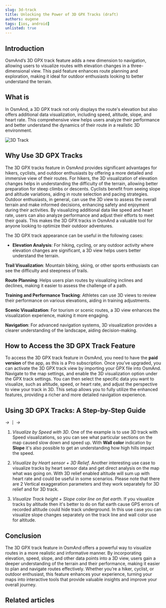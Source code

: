 ```yaml
---
slug: 3d-track
title: Unlocking the Power of 3D GPX Tracks (draft)
authors: eugene
tags: [ios, android]
unlisted: true
---
```



## Introduction

OsmAnd’s 3D GPX track feature adds a new dimension to navigation, allowing users to visualize routes with elevation changes in a three-dimensional view. This paid feature enhances route planning and exploration, making it ideal for outdoor enthusiasts looking to better understand the terrain.

## What is

In OsmAnd, a 3D GPX track not only displays the route's elevation but also offers additional data visualization, including speed, altitude, slope, and heart rate. This comprehensive view helps users analyze their performance and better understand the dynamics of their route in a realistic 3D environment.

![3D Track](./img/track_3d.png)

## Why Use 3D GPX Tracks

The 3D GPX tracks feature in OsmAnd provides significant advantages for hikers, cyclists, and outdoor enthusiasts by offering a more detailed and immersive view of their routes. For hikers, the 3D visualization of elevation changes helps in understanding the difficulty of the terrain, allowing better preparation for steep climbs or descents. Cyclists benefit from seeing slope and altitude variations, aiding in route selection and pacing strategies. Outdoor enthusiasts, in general, can use the 3D view to assess the overall terrain and make informed decisions, enhancing safety and enjoyment during their activities. By visualizing additional data like speed and heart rate, users can also analyze performance and adjust their efforts to meet their goals. This makes the 3D GPX tracks in OsmAnd a valuable tool for anyone looking to optimize their outdoor adventures.

The 3D GPX track appearance can be useful in the following cases:

- **Elevation Analysis**: For hiking, cycling, or any outdoor activity where elevation changes are significant, a 3D view helps users better understand the terrain.

**Trail Visualization**: Mountain biking, skiing, or other sports enthusiasts can see the difficulty and steepness of trails.

**Route Planning**: Helps users plan routes by visualizing inclines and declines, making it easier to assess the challenge of a path.

**Training and Performance Tracking**: Athletes can use 3D views to review their performance on various elevations, aiding in training adjustments.

**Scenic Visualization**: For tourism or scenic routes, a 3D view enhances the visualization experience, making it more engaging.

**Navigation**: For advanced navigation systems, 3D visualization provides a clearer understanding of the landscape, aiding decision-making.

## How to Access the 3D GPX Track Feature

To access the 3D GPX track feature in OsmAnd, you need to have the **paid version** of the app, as this is a Pro subscription. Once you’ve upgraded, you can activate the 3D GPX track view by importing your GPX file into OsmAnd. Navigate to the map settings, and enable the 3D visualization option under the GPX track settings. You can then select the specific data you want to visualize, such as altitude, speed, or heart rate, and adjust the perspective to view your track in 3D. This setup allows you to fully utilize the enhanced features, providing a richer and more detailed navigation experience.


## Using 3D GPX Tracks: A Step-by-Step Guide


*<Translate android="true" ids="shared_string_menu,configure_map,show_gpx"/> →* **&#8942;** *→ <Translate android="true" ids="change_appearance"/>*



1. *Visualize by Speed with 3D*. One of the example is to use 3D track with Speed visualizations, so you can see what particular sections on the map caused slow down and speed up. With **Wall color** indication by **Slope** it's also possible to get an understanding how high hills impact the speed.

2. *Visualize by Heart sensor + 3D Relief*. Another interesting use case to visualize tracks by heart sensor data and get direct analysis on the map what was going on. With 3D relief enabled altitude will sum up with heart rate and could be useful in some scenarios. Please note that there are 2 Vertical exaggeration parameters and they work separately for 3D relief and for 3D track.

3. *Visualize Track height + Slope color line on flat earth*. If you visualize tracks by altitude then it's better to do on flat earth cause GPS errors of recorded altitude could hide track underground. In this use case you can visualize slope changes separately on the track line and wall color use for altitude.


## Conclusion

The 3D GPX track feature in OsmAnd offers a powerful way to visualize routes in a more realistic and informative manner. By incorporating elevation, speed, slope, and other data points into a 3D view, users gain a deeper understanding of the terrain and their performance, making it easier to plan and navigate routes effectively. Whether you’re a hiker, cyclist, or outdoor enthusiast, this feature enhances your experience, turning your maps into interactive tools that provide valuable insights and improve your overall journey.


## Related articles